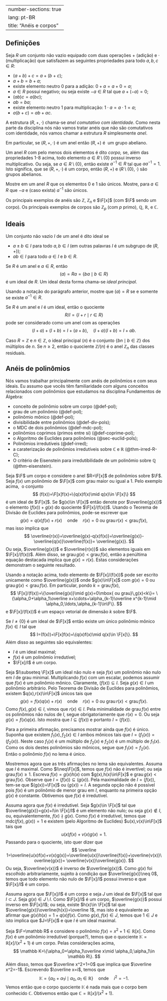 
---
number-sections: true
lang: pt-BR
title: "Anéis e corpos"
---

## Definições

:::{#def-ring}
Seja $R$ um conjunto não vazio equipado com duas operações $+$ (adição) e $\cdot$ (multiplicação) que satisfazem as seguintes propriedades para todo $a,b,c\in R$:


- $(a+b)+c=a+(b+c)$;
- $a+b=b+a$;
- existe elemento neutro $0$ para a adição: $0+a=a+0=a$;
- $a\in R$ possui negativo; ou seja existe $-a\in R$ tal que $a+(-a)=0$;
- $(ab)c=a(bc)$;
- $ab=ba$;
- existe elemento neutro $1$ para multiplicação: $1\cdot a=a\cdot 1=a$;
- $a(b+c)=ab+ac$.

A estrutura $(R,+,\cdot)$ chama-se <em>anel comutativo com identidade</em>. Como nesta parte da disciplina nós não vamos tratar anéis que não são comutativos com identidade, nós vamos chamar a estrutura $R$ simplesmente <em>anel</em>.
:::

Em particular, se $(R,+,\cdot)$ é um anel então $(R,+)$ é  um grupo abeliano.

:::{#def-field}
Um anel $R$ com pelo menos dois elementos é dito <em>corpo, </em>se, além das propriedades 1-8 acima, todo elemento $a\in R\setminus\{0\}$ possui inverso multiplicativo. Ou seja, se $a\in R\setminus\{0\}$, então existe $a^{-1}\in R$ tal que $aa^{-1}=1$. Isto significa, que se $(R,+,\cdot)$ é um corpo, então $(R,+)$ e $(R\setminus\{0\},\cdot)$ são grupos abelianos.
:::

:::{#exr-unique}
Mostre em um anel $R$ que os elementos $0$ e $1$ são únicos. Mostre, para $a\in R$ que $-a$ e (caso exista) $a^{-1}$ são únicos.
:::

:::{#exm-ring}
Os principais exemplos de anéis são $\mathbb Z$, $\mathbb Z_n$ e $\F[x]$ (com $\F$ sendo um corpo). Os principais exemplos de corpos são $\mathbb Z_p$ (com $p$ primo), $\mathbb Q$, $\mathbb R$, e $\mathbb C$.
:::


## Ideais

:::{#def-ideal}
Um conjunto não vazio $I$ de um anel é dito ideal se

- $a\pm b\in I$ para todo $a,b\in I$ (em outras palavras $I$ é um subgrupo de $(R,+)$);
- $ab\in I$ para todo $a\in I$ e $b\in R$.
:::

:::{#exm-ideal}
Se $R$ é um anel e $a\in R$, então
$$
(a)=Ra=\{ba\mid b\in R\}
$$
é um ideal de $R$. Um ideal desta forma chama-se<em> ideal principal</em>.
:::


:::{#exr-ideal}
Usando a notação do parágrafo anterior, mostre que $(a)=R$ se e somente se existe $a^{-1}\in R$.
:::

:::{#def-ring-quot}
Se $R$ é um anel e $I$ é um ideal, então o quociente
$$
R/I=\{I+r\mid r\in R\}
$$
pode ser considerado como um anel com as operações
$$
(I+a)+(I+b)=I+(a+b),\quad (I+a)(I+b)=I+ab.
$$
:::

:::{#exm-ideal}
Caso $R=\mathbb Z$ e $n\in \mathbb Z$, o ideal principal $(n)$ é o conjunto $\{bn\mid b\in\mathbb Z\}$ dos múltiplos de $n$. Se $n\geq 2$, então o quociente $\mathbb Z/(n)$ é o anel $\mathbb Z_n$ das classes residuais.
:::

## Anéis de polinômios

Nós vamos trabalhar principalmente com anéis de polinômios e com seus ideais. Eu assumo que vocês têm familiaridade com alguns conceitos relacionados com polinômios que estudamos na disciplina Fundamentos de Álgebra:


- conceito de polinômio sobre um corpo (@def-pol);
- grau de um polinômio (@def-pol);
- polinômio mônico (@def-pol);
- divisibilidade entre polinômios (@def-div-pols);
- o MDC de dois polinômios (@def-mdc-pol);
- polinômios coprimos (primos entre si) (@def-coprime-pol);
- o Algoritmo de Euclides para polinômios (@sec-euclid-pols);
- Polinômios irredutíveis (@def-irred);
- a caraterização de polinômios irredutíveis sobre $\mathbb C$ e $\mathbb R$ (@thm-irred-R-C);
- O critério de Eisenstein para irredutibilidade de um polinômio sobre $\mathbb Q$ (@thm-eisenstein).

Seja $\F$ um corpo e considere o anel $R=\F[x]$ de polinômios sobre $\F$. Seja $f(x)$ um polinômio de $\F[x]$ com grau maior ou igual a $1$. Pelo exemplo acima,  o conjunto
$$
(f(x))=\F[x]f(x)=\{q(x)f(x)\mid q(x)\in \F[x]\}
$$
é um ideal de $\F[x]$. Se $g(x)\in \F[x]$ então denote por $\overline{g(x)}$ o elemento $(f(x))+g(x)$ do quociente $\F[x]/(f(x))$. Usando o Teorema de Divisão de Euclides para polinômios, pode-se escrever que
$$
g(x)=q(x)f(x)+r(x)\quad \mbox{onde}\quad r(x)=0\mbox{ ou }\mbox{grau}\,r(x)<\mbox{grau}\,f(x),
$$
mas isso implica que
$$
\overline{r(x)}=\overline{g(x)-q(x)f(x)}=\overline{g(x)}-\overline{q(x)}\overline{f(x)}=
\overline{g(x)}.
$$
Ou seja, $\overline{g(x)}$ e $\overline{r(x)}$ são elementos iguais em $\F[x]/(f(x))$. Além disso, se $\mbox{grau}\,g(x)<\mbox{grau}\,f(x)$, então a penúltima equação destacada implica que $g(x)=r(x)$. Estas considerações demonstram o seguinte resultado.

:::{#lem-euclid-quot}
Usando a notação acima, todo elemento de $\F[x]/(f(x))$ pode ser escrito unicamente como $\overline{g(x)}$ onde $g(x)\in\F[x]$ com $g(x)=0$ ou $\mbox{grau}\,g(x)<\mbox{grau}\,f(x)$. Em particular, pondo $k=\mbox{grau}\,f(x)$,
$$
\F[x]/(f(x))=\{\overline{g(x)}\mid g(x)=0\mbox{ ou grau}\,g(x)<k\}=
\{\alpha_0+\alpha_1\overline x+\cdots+\alpha_{k-1}\overline x^{k-1}\mid \alpha_0,\ldots,\alpha_{k-1}\in\F\}.
$$
e $\F[x]/(f(x))$ é um espaço vetorial de dimensão $k$ sobre $\F$.
:::

:::{#thm-quot}
Se $I\neq\{0\}$ é um ideal de $\F[x]$ então existe um único polinômio mônico $f(x)\in I$ tal que
$$
I=(f(x))=\F[x]f(x)=\{q(x)f(x)\mid q(x)\in \F[x]\}.
$$
Além disso as seguintes são equivalentes:

- $I$ é um ideal maximal;
- $f(x)$ é um polinômio irredutível;
- $\F[x]/I$ é um corpo.
:::

:::{.proof}
Seja $I\subseteq \F[x]$ um ideal não nulo e seja $f(x)$ um polinômio não nulo em $I$ de grau minimal. Multiplicando $f(x)$ com um escalar, podemos assumir que $f(x)$ é um polinômio mônico. Claramente, $(f(x))\subseteq I$. Seja $g(x)\in I$ um polinômio arbitrário. Pelo Teorema de Divisão de Euclides para polinômios, existem $q(x),r(x)\in\F[x]$ únicos tais que
$$
g(x)=f(x)q(x)+r(x)\quad \mbox{onde}\quad r(x)=0\mbox{ ou }\mbox{grau}\,r(x)<\mbox{grau}\,f(x).
$$
Como $f(x),g(x)\in I$, vimos que $r(x)\in I$. Pela minimalidade de $\mbox{grau}\,f(x)$ entre os polinômios não nulos de $I$, segue obrigatoriamente que $r(x)=0$. Ou seja $g(x)=f(x)q(x)$. Isto mostra que $I\subseteq (f(x))$ e portanto $I=(f(x))$.

Para a primeira afirmação, precisamos mostrar ainda que $f(x)$ é único. Suponha que existem $f_1(x),f_2(x)\in I$ ambos mônicos tais que $I=(f_1(x))=(f_2(x))$. Neste caso $f_1(x)$ é um múltiplo de $f_2(x)$ e $f_2(x)$ é um múltiplo de $f_1(x)$. Como os dois destes polinômios são mônicos, segue que $f_1(x)=f_2(x)$. Então o polinômio $f(x)$ no lema é único.

Mostremos agora que as três afirmações no lema são equivalentes. Assuma que $I$ é maximal. Como $I\neq\F[x]$, temos que $f(x)$ não é invertível; ou seja $\mbox{grau}\,f(x)\geq 1$. Escreva $f(x)=g(x)h(x)$ com $g(x),h(x)\in\F[x]$ e $\mbox{grau}\,g(x)<\mbox{grau}\,f(x)$. Observe que $I=(f(x))\subseteq (g(x))$. Pela maximalidade de $I=(f(x))$, tem-se que $(g(x))=\F[x]$ ou $(g(x))=I$. A segunda opção não é possível pois $f(x)$ é um polinômio de menor grau em $I$, enquanto na primeira opção $g(x)$ é constante. Obtivemos que $f(x)$ é irredutível.

Assuma agora que $f(x)$ é irredutível. Seja $g(x)\in \F[x]$ tal que $\overline{g(x)}=g(x)+I\in \F[x]/I$ é um elemento não nulo; ou seja $g(x)\not\in I$, ou, equivalentemente, $f(x)\nmid g(x)$. Como $f(x)$ é irredutível, temos que $\mbox{mdc}(f(x),g(x))=1$ e existem (pelo Algoritmo de Euclides) $u(x),v(x)\in\F[x]$ tais que
$$
u(x)f(x)+v(x)g(x)=1.
$$
Passando para o quociente, isto quer dizer que
$$
\overline 1=\overline{u(x)f(x)+v(x)g(x)}=\overline{u(x)}\overline{f(x)}+\overline{v(x)}\overline{g(x)}=
\overline{v(x)}\overline{g(x)}.
$$
Ou seja, $\overline{v(x)}$ é inverso de $\overline{g(x)}$. Como $g(x)$ foi escolhido arbitrariamente, sujeito à condição que $\overline{g(x)}\neq 0$, temos que todo elemento não nulo de $\F[x]/I$ possui inverso e que $\F[x]/I$ é um corpo.

Assuma agora que $\F[x]/I$ é um corpo e seja $J$ um ideal de $\F[x]$ tal que $I\subset J$. Seja $g(x)\in J\setminus I$. Como $\F[x]/I$ é um corpo, $\overline{g(x)}$ possui inverso em $\F[x]/I$; ou seja, existe $h(x)\in \F[x]$ tal que $\overline{g(x)}\overline{h(x)}=\overline 1$, mas isto é equivalente ao afirmar que $g(x)h(x)=1+q(x)f(x)$. Como $g(x),f(x)\in J$, temos que $1\in J$ e isto implica que $J=\F[x]$ e que $I$ é um ideal maximal.
:::

:::{#exm-quot-pol}
Seja $\F=\mathbb R$ e considere o polinômio $f(x)=x^2+1\in\mathbb R[x]$. Como $f(x)$ é um polinômio irredutível (porque?), temos que o quociente $\mathbb K=\mathbb R[x]/(x^2+1)$ é um corpo. Pelas considerações acima,
$$
\mathbb K=\{\alpha_0+\alpha_1\overline x\mid \alpha_0,\alpha_1\in \mathbb R\}.
$$
Além disso, temos que $\overline x^2+1=0$ que implica que $\overline x^2=-1$. Escrevendo $\overline x=i$, temos que
$$
\mathbb K=\{\alpha_0+\alpha_1 i\mid \alpha_0,\alpha_1\in\mathbb R\}\quad\mbox{onde}\quad i^2=-1.
$$
Vemos então que o corpo quociente $\mathbb K$ é nada mais que o corpo bem conhecido $\mathbb C$. Obtivemos então que $\mathbb C=\mathbb R[x]/(x^2+1)$.
:::